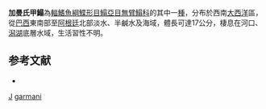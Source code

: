 {{Speciesbox
| taxon = Catathyridium garmani
| binomial_authority = [[Jordan|Jordan]], 1889
| status = NE
| status_system = IUCN3.1
| synonyms = *''Achirus garmani'', <small>Jordan, 1889</small>
}}

'''加曼氏甲鰨'''為[[輻鰭魚綱|輻鰭魚綱]][[鰈形目|鰈形目]][[鰨亞目|鰨亞目]][[無臂鰨科|無臂鰨科]]的其中一[[種|種]]，分布於西南[[大西洋|大西洋]]區，從[[巴西|巴西]]東南部至[[阿根廷|阿根廷]]北部淡水、半鹹水及海域，體長可達17公分，棲息在河口、[[潟湖|潟湖]]底層水域，生活習性不明。

==参考文献==
*{{FishBase_species|genus=Catathyridium|species=garmani|year=2014|month=4}}

{{魚類小作品}}
{{Taxonbar}}
[[Category:1889年描述的鱼类|J]]
[[Category:甲鰨屬|garmani]]